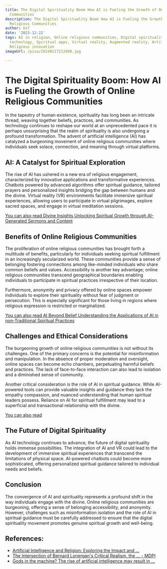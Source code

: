 ```yaml
---
title: The Digital Spirituality Boom How AI is Fueling the Growth of Online Religious
  Communities
description: The Digital Spirituality Boom How AI is Fueling the Growth of Online
  Religious Communities
author: Usf
date: '2023-12-22'
tags: AI in religion, Online religious communities, Digital spirituality, Religious
  technology, Spiritual apps, Virtual reality, Augmented reality, Artificial intelligence,
  Religious innovation
imageUrl: /pixa/20240117212408.jpg

---
```

# **The Digital Spirituality  Boom: How AI is Fueling the Growth of Online Religious Communities**

In the tapestry of human existence, spirituality has long  been an intricate thread, weaving together beliefs, practices, and communities.  As technology continues to reshape our  world  at  an unprecedented pace  it is perhaps unsurprising that the realm of spirituality is also undergoing a profound  transformation. The advent of artificial intelligence (AI) has catalyzed a burgeoning movement of online religious communities where individuals seek solace,  connection, and meaning through virtual platforms.

## **AI: A Catalyst for Spiritual Exploration**

The rise of AI has ushered in a new era of religious engagement, characterized by innovative applications and transformative experiences.  Chatbots powered by advanced algorithms offer spiritual guidance, tailored prayers and  personalized insights bridging  the gap between  humans and  the divine. Virtual reality (VR) environments facilitate immersive spiritual experiences, allowing users to participate in virtual pilgrimages, explore sacred spaces, and engage in virtual meditation sessions.

[You can also read  Divine  Insights Unlocking  Spiritual Growth through AI-Generated Sermons and Content](Divine%20Insights%20Unlocking%20Spiritual%20Growth%20through%20AI-Generated%20Sermons%20and%20Content)


## **Benefits of Online Religious Communities**

The proliferation of online religious communities has brought forth a multitude of benefits, particularly for individuals seeking spiritual fulfillment in an increasingly secularized  world. These communities provide a sense of belonging fostering connections among like-minded individuals who  share common beliefs and values. Accessibility is another key advantage; online  religious communities transcend geographical boundaries enabling individuals to  participate in spiritual practices irrespective of their location.

Furthermore, anonymity  and privacy offered by online spaces empower individuals to explore their spirituality without fear  of judgment or persecution. This is especially significant for those living in regions where religious expression is restricted  or marginalized.

[You can also  read AI Beyond Belief Understanding the Applications of AI in non-Traditional Spiritual  Practices](AI%20Beyond%20Belief%20Understanding%20the%20Applications%20of%20AI%20in%20non-Traditional%20Spiritual%20Practices)


## **Challenges and Ethical Considerations**

The burgeoning growth of online religious communities is not  without its challenges. One of the primary concerns is the  potential for misinformation and manipulation. In the absence of proper moderation and oversight, online spaces can  become echo  chambers, perpetuating  harmful beliefs and practices. The lack of face-to-face  interaction can also lead to isolation and  a diminished sense of community.

Another critical consideration is the role of AI in spiritual guidance. While AI-powered tools can provide valuable insights and guidance they lack the  empathy compassion, and  nuanced understanding that  human spiritual leaders  possess. Reliance on AI for spiritual fulfillment may lead to a superficial and transactional relationship with the divine.

[You can  also read ]()


## **The Future of Digital Spirituality**

As AI technology continues to advance, the future of digital spirituality holds immense possibilities. The integration of AI and VR could lead to the development of immersive spiritual  experiences that transcend the limitations of physical space. AI-powered chatbots could become more sophisticated,  offering personalized spiritual  guidance tailored to individual  needs and beliefs.

## **Conclusion**

The convergence of  AI and spirituality represents a profound shift in the way individuals engage  with the divine. Online  religious communities are burgeoning, offering  a sense of belonging accessibility, and anonymity. However, challenges such as misinformation isolation  and the  role  of AI in spiritual guidance  must be carefully addressed to  ensure that the digital spirituality movement promotes genuine spiritual growth and well-being.

## References:
- [Artificial Intelligence and Religion: Exploring the Impact and ...](https://www.communication-generation.com/transhumanism-and-god/)
- [The Intersection of Bernard Lonergan's Critical Realism, the ... - MDPI](https://www.mdpi.com/2077-1444/14/12/1536)
- [Gods in the machine? The rise of artificial intelligence may result in ...](https://theconversation.com/gods-in-the-machine-the-rise-of-artificial-intelligence-may-result-in-new-religions-201068)

